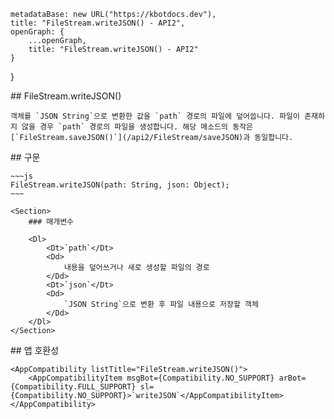 
    metadataBase: new URL("https://kbotdocs.dev"),
    title: "FileStream.writeJSON() - API2",
    openGraph: {
        ...openGraph,
        title: "FileStream.writeJSON() - API2"
    }
}

<Section>
    ## FileStream.writeJSON()

    객체를 `JSON String`으로 변환한 값을 `path` 경로의 파일에 덮어씁니다. 파일이 존재하지 않을 경우 `path` 경로의 파일을 생성합니다. 해당 메소드의 동작은 [`FileStream.saveJSON()`](/api2/FileStream/saveJSON)과 동일합니다.
</Section>
<Section>
    ## 구문

    ~~~js
    FileStream.writeJSON(path: String, json: Object);
    ~~~

    <Section>
        ### 매개변수

        <Dl>
            <Dt>`path`</Dt>
            <Dd>
                내용을 덮어쓰거나 새로 생성할 파일의 경로
            </Dd>
            <Dt>`json`</Dt>
            <Dd>
                `JSON String`으로 변환 후 파일 내용으로 저장할 객체
            </Dd>
        </Dl>
    </Section>
</Section>
<Section>
    ## 앱 호환성

    <AppCompatibility listTitle="FileStream.writeJSON()">
        <AppCompatibilityItem msgBot={Compatibility.NO_SUPPORT} arBot={Compatibility.FULL_SUPPORT} sl={Compatibility.NO_SUPPORT}>`writeJSON`</AppCompatibilityItem>
    </AppCompatibility>
</Section>